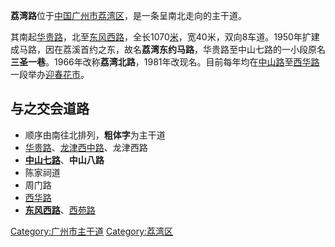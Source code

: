 {{Infobox China Road
|中文道路名称=荔 湾 路
|道路名称拼音=Liwan Lu
|道路英文名=
|道路方向=南北
|图片=
|图片说明=
|道路属性=城市主干道
|道路总长度=1.07
|规划总长度=
|已通车长度=
|车速限制=
|行车线数量=双向8车道
|道路宽度=40
|所在地区=[[广州市|广州市]][[荔湾区|荔湾区]]
|起点=[[华贵路|华贵路]]
|终点=[[东风路_(广州)|东风西路]]
|道路命名日期=1981年
|命名缘由=
|道路旧名=三圣一巷、荔湾东约马路、荔湾北路
|道路动工日期=1950年
|通车日期=
|相连路段=
|路段主要建筑=
}}

'''荔湾路'''位于[[中国|中国]][[广州市|广州市]][[荔湾区|荔湾区]]，是一条呈南北走向的主干道。

其南起[[华贵路|华贵路]]，北至[[东风路_(广州)|东风西路]]，全长1070[[米_(單位)|米]]，宽40米，双向8车道。1950年扩建成马路，因在荔溪首约之东，故名'''荔湾东约马路'''，华贵路至中山七路的一小段原名'''三圣一巷'''。1966年改称'''荔湾北路'''，1981年改现名。目前每年均在[[中山路_(广州)|中山路]]至[[西华路|西华路]]一段举办[[广州花市|迎春花市]]。

== 与之交会道路 ==
*顺序由南往北排列，'''粗体字'''为主干道
*[[华贵路|华贵路]]、[[龙津路|龙津西中路]]、龙津西路
*'''[[中山路_(广州)|中山七路]]'''、'''中山八路'''
*陈家祠道
*周门路
*[[西华路|西华路]]
*'''[[东风路_(广州)|东风西路]]'''、[[西苑路|西苑路]]

{{广州主要道路}}
[[Category:广州市主干道|Category:广州市主干道]]
[[Category:荔湾区|Category:荔湾区]]